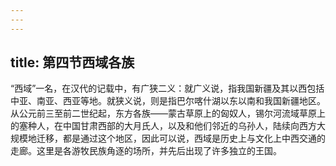 ```yaml
---
---
---
```

title: 第四节西域各族
---



“西域”一名，在汉代的记载中，有广狭二义：就广义说，指我国新疆及其以西包括中亚、南亚、西亚等地。就狭义说，则是指巴尔喀什湖以东以南和我国新疆地区。从公元前三至前二世纪起，东方各族——蒙古草原上的匈奴人，锡尔河流域草原上的塞种人，在中国甘肃西部的大月氏人，以及和他们邻近的乌孙人，陆续向西方大规模地迁移，都是通过这个地区，因此可以说，西域是历史上与文化上中西交通的走廊。这里是各游牧民族角逐的场所，并先后出现了许多独立的王国。